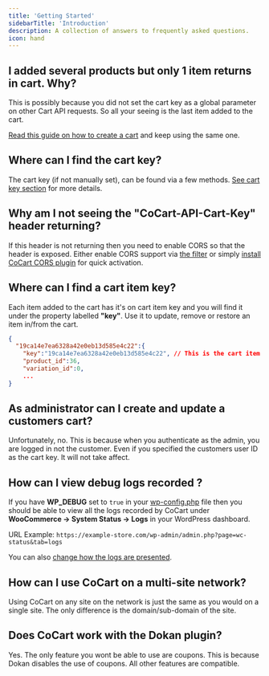 ```yaml
---
title: 'Getting Started'
sidebarTitle: 'Introduction'
description: A collection of answers to frequently asked questions.
icon: hand
---
```


## I added several products but only 1 item returns in cart. Why?

This is possibly because you did not set the cart key as a global parameter on other Cart API requests. So all your seeing is the last item added to the cart.

[Read this guide on how to create a cart](https://cocart.dev/guide/how-to-create-a-cart/?utm_medium=ogdocs.cocartapi.com&utm_source=docs&utm_content=cocart-docs) and keep using the same one.

## Where can I find the cart key?

The cart key (if not manually set), can be found via a few methods. [See cart key section](#cart-key) for more details.

## Why am I not seeing the "CoCart-API-Cart-Key" header returning?

If this header is not returning then you need to enable CORS so that the header is exposed. Either enable CORS support via [the filter](index.html#filters-api-access-cors-allow-all-cross-origin-headers) or simply [install CoCart CORS plugin](https://wordpress.org/plugins/cocart-cors/) for quick activation.

## Where can I find a cart item key?

Each item added to the cart has it's on cart item key and you will find it under the property labelled **"key"**. Use it to update, remove or restore an item in/from the cart.

```json
{
  "19ca14e7ea6328a42e0eb13d585e4c22":{
    "key":"19ca14e7ea6328a42e0eb13d585e4c22", // This is the cart item key.
    "product_id":36,
    "variation_id":0,
    ...
}
```

## As administrator can I create and update a customers cart? ##

Unfortunately, no. This is because when you authenticate as the admin, you are logged in not the customer. Even if you specified the customers user ID as the cart key. It will not take affect.

## How can I view debug logs recorded ?

If you have **WP_DEBUG** set to `true` in your [wp-config.php](#wp-config-php) file then you should be able to view all the logs recorded by CoCart under **WooCommerce -> System Status -> Logs** in your WordPress dashboard.

URL Example: `https://example-store.com/wp-admin/admin.php?page=wc-status&tab=logs`

You can also [change how the logs are presented](#filters-api-access-cocart-logging).

## How can I use CoCart on a multi-site network?

Using CoCart on any site on the network is just the same as you would on a single site. The only difference is the domain/sub-domain of the site.

## Does CoCart work with the Dokan plugin?

Yes. The only feature you wont be able to use are coupons. This is because Dokan disables the use of coupons. All other features are compatible.
